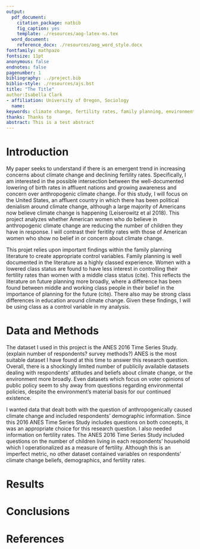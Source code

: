 ```yaml
---
output:
  pdf_document:
    citation_package: natbib
    fig_caption: yes
    template: ./resources/aog-latex-ms.tex
  word_document:
    reference_docx: ./resources/aog_word_style.docx
fontfamily: mathpazo
fontsize: 11pt
anonymous: false
endnotes: false
pagenumber: 1
bibliography: ../project.bib
biblio-style: ./resources/ajs.bst
title: "The Title"
author:Isabella Clark
- affiliation: University of Oregon, Sociology
  name: 
keywords: climate change, fertility rates, family planning, environment
thanks: Thanks to 
abstract: This is a test abstract
---
```


# Introduction
My paper seeks to understand if there is an emergent trend in increasing concerns about climate change and declining fertility rates. Specifically, I am interested in the possible intersection between the well-documented lowering of birth rates in affluent nations and growing awareness and concern over anthropogenic climate change. For this study, I will focus on the United States, an affluent country in which there has been political denialism around climate change, although a large majority of Americans now believe climate change is happening (Leiserowitz et al 2018). This project analyzes whether American women who do believe in anthropogenic climate change are reducing the number of children they have in response. I will contrast their feritlity rates with those of American women who show no belief in or concern about climate change. 

This projet relies upon important findings within the family planning literature to create appropriate control variables. Family planning is well documented in the literature as a highly classed experience. Women with a lowered class status are found to have less interest in controlling their fertility rates than women with a middle class status (cite). This reflects the literature on future planning more broadly, where a difference has been found between middle and working class people in their belief in the importance of planning for the future (cite). There also may be strong class differences in education around climate change. Given these findings, I will be using class as a control variable in my analysis.  

# Data and Methods
The dataset I used in this project is the ANES 2016 Time Series Study. (explain number of respondents? survey methods?) ANES is the most suitable dataset I have found at this time to answer this research question. Overall, there is a shockingly limited number of publicily available datasets dealing with respondents' attitudes and beliefs about climate change, or the environment more broadly. Even datasets which focus on voter opinions of public policy seem to shy away from questions regarding environmental policies, despite the environment's material basis for our continued existence.

I wanted data that dealt both with the question of anthropogenically caused climate change and included respondents' demographic information. Since this 2016 ANES Time Series Study includes questions on both concepts, it was an appropriate choice for this research question. I also needed information on fertility rates. The ANES 2016 Time Series Study included questions on the number of children living in each respondents' household which I operationalized as a measure of fertility. Although this is an imperfect metric, no other dataset contained variables on respondents' climate change beliefs, demographics, and fertility rates. 

# Results

# Conclusions

# References

